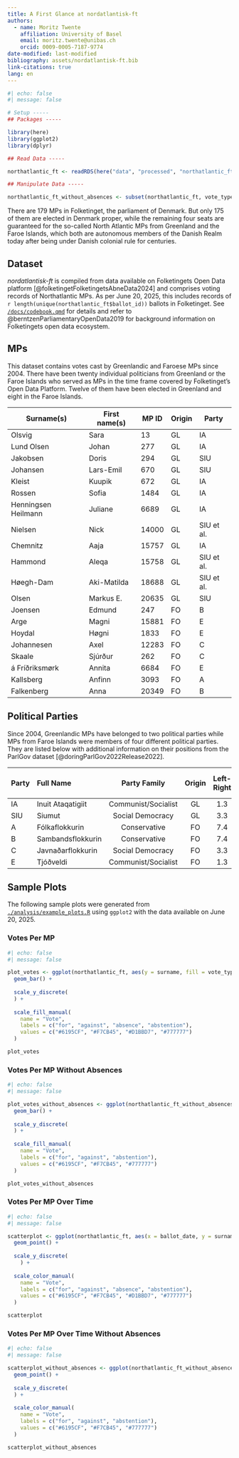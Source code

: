 ```yaml
---
title: A First Glance at nordatlantisk-ft
authors:
  - name: Moritz Twente
    affiliation: University of Basel
    email: moritz.twente@unibas.ch
    orcid: 0009-0005-7187-9774
date-modified: last-modified
bibliography: assets/nordatlantisk-ft.bib
link-citations: true
lang: en
---
```


```r
#| echo: false
#| message: false

# Setup -----
## Packages -----

library(here)
library(ggplot2)
library(dplyr)

## Read Data -----

northatlantic_ft <- readRDS(here("data", "processed", "northatlantic_ft.rds"))

## Manipulate Data -----

northatlantic_ft_without_absences <- subset(northatlantic_ft, vote_type_id != 3)
```

There are 179 MPs in Folketinget, the parliament of Denmark. But only 175 of them are elected in Denmark proper, while the remaining four seats are guaranteed for the so-called North Atlantic MPs from Greenland and the Faroe Islands, which both are autonomous members of the Danish Realm today after being under Danish colonial rule for centuries.

## Dataset

*nordatlantisk-ft* is compiled from data available on Folketingets Open Data platform [@folketingetFolketingetsAbneData2024] and comprises voting records of Northatlantic MPs. As per June 20, 2025, this includes records of `r length(unique(northatlantic_ft$ballot_id))` ballots in Folketinget. See [`/docs/codebook.qmd`](docs/codebook.qmd) for details and refer to @berntzenParliamentaryOpenData2019 for background information on Folketingets open data ecosystem.

## MPs

This dataset contains votes cast by Greenlandic and Faroese MPs since 2004. There have been twenty individual politicians from Greenland or the Faroe Islands who served as MPs in the time frame covered by Folketinget's Open Data Platform. Twelve of them have been elected in Greenland and eight in the Faroe Islands.

| Surname(s)          | First name(s) | MP ID | Origin | Party      |
|---------------------|---------------|-------|--------|------------|
| Olsvig              | Sara          | 13    | GL     | IA         |
| Lund Olsen          | Johan         | 277   | GL     | IA         |
| Jakobsen            | Doris         | 294   | GL     | SIU        |
| Johansen            | Lars-Emil     | 670   | GL     | SIU        |
| Kleist              | Kuupik        | 672   | GL     | IA         |
| Rossen              | Sofia         | 1484  | GL     | IA         |
| Henningsen Heilmann | Juliane       | 6689  | GL     | IA         |
| Nielsen             | Nick          | 14000 | GL     | SIU et al. |
| Chemnitz            | Aaja          | 15757 | GL     | IA         |
| Hammond             | Aleqa         | 15758 | GL     | SIU et al. |
| Høegh-Dam           | Aki-Matilda   | 18688 | GL     | SIU et al. |
| Olsen               | Markus E.     | 20635 | GL     | SIU        |
| Joensen             | Edmund        | 247   | FO     | B          |
| Arge                | Magni         | 15881 | FO     | E          |
| Hoydal              | Høgni         | 1833  | FO     | E          |
| Johannesen          | Axel          | 12283 | FO     | C          |
| Skaale              | Sjúrður       | 262   | FO     | C          |
| á Fríðriksmørk      | Annita        | 6684  | FO     | E          |
| Kallsberg           | Anfinn        | 3093  | FO     | A          |
| Falkenberg          | Anna          | 20349 | FO     | B          |

## Political Parties

Since 2004, Greenlandic MPs have belonged to two political parties while MPs from Faroe Islands were members of four different political parties. They are listed below with additional information on their positions from the ParlGov dataset [@doringParlGov2022Release2022].

| Party | Full Name | Party Family | Origin | Left-Right | State-Market | Liberty-Authority | Anti-Pro EU |
|:--------|:--------|:-------:|:-------:|:-------:|:-------:|:-------:|:-------:|
| IA | Inuit Ataqatigiit | Communist/Socialist | GL | 1.3 | 1.4 | 3 | 3.3 |
| SIU | Siumut | Social Democracy | GL | 3.3 | 3.5 | 3.5 | 8.1 |
| A | Fólkaflokkurin | Conservative | FO | 7.4 | 6.4 | 6.9 | 7.9 |
| B | Sambandsflokkurin | Conservative | FO | 7.4 | 6.4 | 6.9 | 7.9 |
| C | Javnaðarflokkurin | Social Democracy | FO | 3.3 | 3.5 | 3.5 | 8.1 |
| E | Tjóðveldi | Communist/Socialist | FO | 1.3 | 1.4 | 3 | 3.3 |

## Sample Plots

The following sample plots were generated from [`./analysis/example_plots.R`](./analysis/example_plots.R) using `ggplot2` with the data available on June 20, 2025.

### Votes Per MP

```r
#| echo: false
#| message: false

plot_votes <- ggplot(northatlantic_ft, aes(y = surname, fill = vote_type_id)) +
  geom_bar() +
  
  scale_y_discrete(
  ) +
  
  scale_fill_manual(
    name = "Vote",
    labels = c("for", "against", "absence", "abstention"),
    values = c("#6195CF", "#F7CB45", "#D1BBD7", "#777777")
  )

plot_votes
```

### Votes Per MP Without Absences

```r
#| echo: false
#| message: false

plot_votes_without_absences <- ggplot(northatlantic_ft_without_absences, aes(y = surname, fill = vote_type_id)) +
  geom_bar() +
  
  scale_y_discrete(
  ) +
  
  scale_fill_manual(
    name = "Vote",
    labels = c("for", "against", "abstention"),
    values = c("#6195CF", "#F7CB45", "#777777")
  )

plot_votes_without_absences
```

### Votes Per MP Over Time

```r
#| echo: false
#| message: false

scatterplot <- ggplot(northatlantic_ft, aes(x = ballot_date, y = surname, color = vote_type_id)) +
  geom_point() +
  
  scale_y_discrete(
    ) +
  
  scale_color_manual(
    name = "Vote",
    labels = c("for", "against", "absence", "abstention"),
    values = c("#6195CF", "#F7CB45", "#D1BBD7", "#777777")
  )

scatterplot
```

### Votes Per MP Over Time Without Absences

```r
#| echo: false
#| message: false

scatterplot_without_absences <- ggplot(northatlantic_ft_without_absences, aes(x = ballot_date, y = surname, color = vote_type_id)) +
  geom_point() +
  
  scale_y_discrete(
  ) +
  
  scale_color_manual(
    name = "Vote",
    labels = c("for", "against", "abstention"),
    values = c("#6195CF", "#F7CB45", "#777777")
  )

scatterplot_without_absences
```